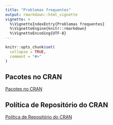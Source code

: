 ```yaml
---
title: "Problemas frequentes"
output: rmarkdown::html_vignette
vignette: >
  %\VignetteIndexEntry{Problemas frequentes}
  %\VignetteEngine{knitr::rmarkdown}
  %\VignetteEncoding{UTF-8}
---
```


```r
knitr::opts_chunk$set(
  collapse = TRUE,
  comment = "#>"
)
```

## Pacotes no CRAN

[Pacotes no CRAN](https://cran.r-project.org/web/packages/)

## Política de Repositório do CRAN

[Política de Repositório do CRAN](https://cran.r-project.org/web/packages/policies.html)
